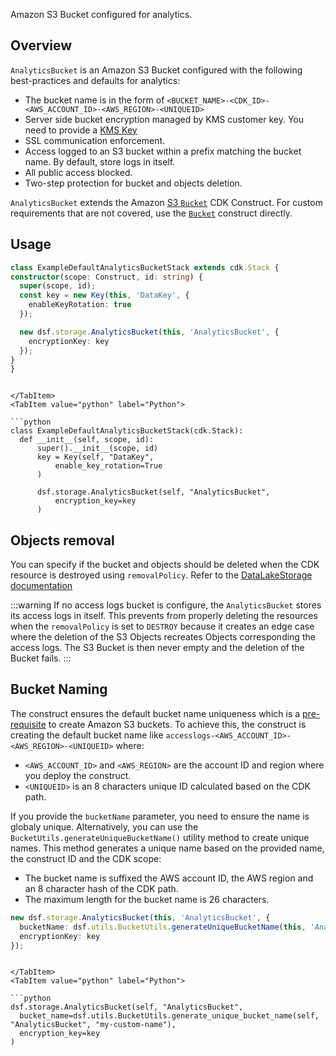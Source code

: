 [//]: # (This file is generated, do not modify directly, update the README.md in framework/src/storage)

Amazon S3 Bucket configured for analytics.

## Overview

`AnalyticsBucket` is an Amazon S3 Bucket configured with the following best-practices and defaults for analytics:
- The bucket name is in the form of `<BUCKET_NAME>-<CDK_ID>-<AWS_ACCOUNT_ID>-<AWS_REGION>-<UNIQUEID>`
- Server side bucket encryption managed by KMS customer key. You need to provide a [KMS Key](https://docs.aws.amazon.com/kms/latest/developerguide/concepts.html)
- SSL communication enforcement.
- Access logged to an S3 bucket within a prefix matching the bucket name. By default, store logs in itself.
- All public access blocked.
- Two-step protection for bucket and objects deletion.

`AnalyticsBucket` extends the Amazon [S3 `Bucket`](https://docs.aws.amazon.com/cdk/api/v2/docs/aws-cdk-lib.aws_s3.Bucket.html) CDK Construct. For custom requirements that are not covered, use the [`Bucket`](https://docs.aws.amazon.com/cdk/api/v2/python/aws_cdk.aws_s3/Bucket.html#bucket) construct directly.


## Usage

<Tabs>
  <TabItem value="typescript" label="TypeScript" default>

  ```typescript
class ExampleDefaultAnalyticsBucketStack extends cdk.Stack {
  constructor(scope: Construct, id: string) {
    super(scope, id);
    const key = new Key(this, 'DataKey', {
      enableKeyRotation: true
    });

    new dsf.storage.AnalyticsBucket(this, 'AnalyticsBucket', {
      encryptionKey: key
    });
  }
}
  ```
  
  ```mdx-code-block
  
  </TabItem>
  <TabItem value="python" label="Python">

  ```python
class ExampleDefaultAnalyticsBucketStack(cdk.Stack):
    def __init__(self, scope, id):
        super().__init__(scope, id)
        key = Key(self, "DataKey",
            enable_key_rotation=True
        )

        dsf.storage.AnalyticsBucket(self, "AnalyticsBucket",
            encryption_key=key
        )
  ```

  </TabItem>
</Tabs>

## Objects removal

You can specify if the bucket and objects should be deleted when the CDK resource is destroyed using `removalPolicy`. Refer to the [DataLakeStorage documentation](https://awslabs.github.io/data-solutions-framework-on-aws/docs/constructs/library/Storage/data-lake-storage#objects-removal)

:::warning
If no access logs bucket is configure, the `AnalyticsBucket` stores its access logs in itself. 
This prevents from properly deleting the resources when the `removalPolicy` is set to `DESTROY` because it creates an edge case where the deletion of the S3 Objects recreates Objects corresponding the access logs. The S3 Bucket is then never empty and the deletion of the Bucket fails.
:::

## Bucket Naming

The construct ensures the default bucket name uniqueness which is a [pre-requisite](https://docs.aws.amazon.com/AmazonS3/latest/userguide/bucketnamingrules.html) to create Amazon S3 buckets.
To achieve this, the construct is creating the default bucket name like `accesslogs-<AWS_ACCOUNT_ID>-<AWS_REGION>-<UNIQUEID>` where:
* `<AWS_ACCOUNT_ID>` and `<AWS_REGION>` are the account ID and region where you deploy the construct.
* `<UNIQUEID>` is an 8 characters unique ID calculated based on the CDK path.

If you provide the `bucketName` parameter, you need to ensure the name is globaly unique.
Alternatively, you can use the `BucketUtils.generateUniqueBucketName()` utility method to create unique names.
This method generates a unique name based on the provided name, the construct ID and the CDK scope:
* The bucket name is suffixed the AWS account ID, the AWS region and an 8 character hash of the CDK path.
* The maximum length for the bucket name is 26 characters.

<Tabs>
  <TabItem value="typescript" label="TypeScript" default>

  ```typescript
new dsf.storage.AnalyticsBucket(this, 'AnalyticsBucket', {
    bucketName: dsf.utils.BucketUtils.generateUniqueBucketName(this, 'AnalyticsBucket', 'my-custom-name'),
    encryptionKey: key
});
  ```
  
  ```mdx-code-block
  
  </TabItem>
  <TabItem value="python" label="Python">

  ```python
dsf.storage.AnalyticsBucket(self, "AnalyticsBucket",
    bucket_name=dsf.utils.BucketUtils.generate_unique_bucket_name(self, "AnalyticsBucket", "my-custom-name"),
    encryption_key=key
)
  ```

  </TabItem>
</Tabs>

